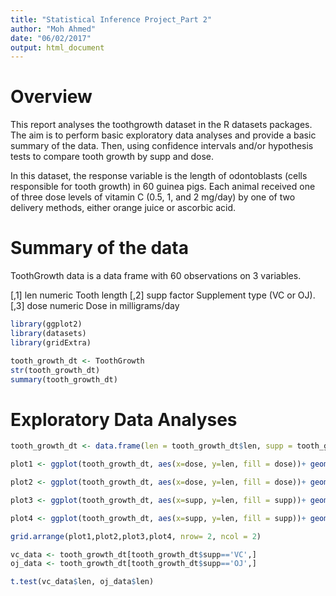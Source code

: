 ```yaml
---
title: "Statistical Inference Project_Part 2"
author: "Moh Ahmed"
date: "06/02/2017"
output: html_document
---
```


# Overview

This report analyses the toothgrowth dataset in the R datasets packages. The aim is to perform basic exploratory data analyses and provide a basic summary of the data. Then, using confidence intervals and/or hypothesis tests to compare tooth growth by supp and dose.

In this dataset, the response variable is the length of odontoblasts (cells responsible for tooth growth) in 60 guinea pigs. Each animal received one of three dose levels of vitamin C (0.5, 1, and 2 mg/day) by one of two delivery methods, either orange juice or ascorbic acid. 

# Summary of the data

ToothGrowth data is a data frame with 60 observations on 3 variables.

[,1]	len	numeric	Tooth length
[,2]	supp	factor	Supplement type (VC or OJ).
[,3]	dose	numeric	Dose in milligrams/day

```r
library(ggplot2)
library(datasets)
library(gridExtra)

tooth_growth_dt <- ToothGrowth
str(tooth_growth_dt)
summary(tooth_growth_dt)

```


# Exploratory Data Analyses


```r
tooth_growth_dt <- data.frame(len = tooth_growth_dt$len, supp = tooth_growth_dt$supp, dose = as.factor(tooth_growth_dt$dose))

plot1 <- ggplot(tooth_growth_dt, aes(x=dose, y=len, fill = dose))+ geom_boxplot() + facet_grid(.~tooth_growth_dt$supp) + ggtitle( 'Tooth Length vs Dose vs Supplement') + labs(fill='Dose (mg)') + xlab('Dose (mg)') + ylab('Tooth Length (mm)') + theme(legend.position = 'none')  +  theme(plot.title = element_text( size=12, hjust=0)) + theme(axis.title = element_text( size=8)) 

plot2 <- ggplot(tooth_growth_dt, aes(x=dose, y=len, fill = dose))+ geom_boxplot() +  ggtitle('Tooth Length vs Dose') + labs(fill='Dose (mg)') + xlab('Dose (mg)') + ylab('Tooth Length (mm)') +  theme(plot.title = element_text( size=12, hjust=0)) + theme(axis.title = element_text( size=8))

plot3 <- ggplot(tooth_growth_dt, aes(x=supp, y=len, fill = supp))+ geom_boxplot() + facet_grid(.~tooth_growth_dt$dose) + ggtitle('Tooth Length vs Supplement vs Dose') + labs(fill='Supplement Type') + xlab('Supplement Type') + ylab('Tooth Length (mm)') + theme(legend.position = 'none') +  theme(plot.title = element_text( size=12, hjust=0)) + theme(axis.title = element_text( size=8))

plot4 <- ggplot(tooth_growth_dt, aes(x=supp, y=len, fill = supp))+ geom_boxplot()  + ggtitle('Tooth Length vs Supplement') + labs(fill='Supplement Type') + xlab('Supplement Type') + ylab('Tooth Length (mm)') +  theme(plot.title = element_text( size=12, hjust=0)) + theme(axis.title = element_text( size=8))

grid.arrange(plot1,plot2,plot3,plot4, nrow= 2, ncol = 2)

```


```r
vc_data <- tooth_growth_dt[tooth_growth_dt$supp=='VC',]
oj_data <- tooth_growth_dt[tooth_growth_dt$supp=='OJ',]

t.test(vc_data$len, oj_data$len)
```




